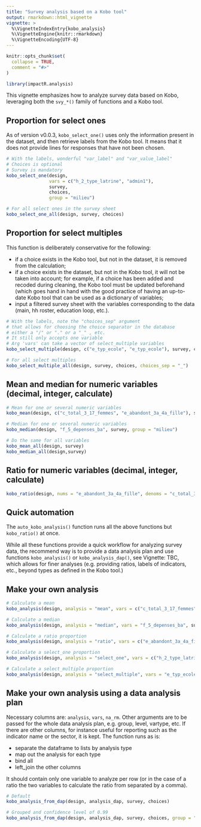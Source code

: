 ```yaml
---
title: "Survey analysis based on a Kobo tool"
output: rmarkdown::html_vignette
vignette: >
  %\VignetteIndexEntry{kobo_analysis}
  %\VignetteEngine{knitr::rmarkdown}
  %\VignetteEncoding{UTF-8}
---
```


```r
knitr::opts_chunk$set(
  collapse = TRUE,
  comment = "#>"
)
```

```r
library(impactR.analysis)
```

This vignette emphasizes how to analyze survey data based on Kobo, leveraging both the `svy_*()` family of functions and a Kobo tool. 

## Proportion for select ones

As of version v0.0.3, `kobo_select_one()` uses only the information present in the dataset, and then retrieve labels from the Kobo tool. It means that it does not provide lines for responses that have not been chosen. 

```r

# With the labels, wonderful "var_label" and "var_value_label"
# Choices is optional
# Survey is mandatory
kobo_select_one(design, 
                vars = c("h_2_type_latrine", "admin1"), 
                survey, 
                choices, 
                group = "milieu")

# For all select ones in the survey sheet
kobo_select_one_all(design, survey, choices)
```

## Proportion for select multiples

This function is deliberately conservative for the following:

- if a choice exists in the Kobo tool, but not in the dataset, it is removed from the calculation;
- if a choice exists in the dataset, but not in the Kobo tool, it will not be taken into account; for example, if a choice has been added and recoded during cleaning, the Kobo tool must be updated beforehand (which goes hand in hand with the good practice of having an up-to-date Kobo tool that can be used as a dictionary of variables;
- input a filtered survey sheet with the variables corresponding to the data (main, hh roster, education loop, etc.).

```r
# With the labels, note the "choices_sep" argument
# that allows for choosing the choice separator in the database
# either a "/" or "." or a "_" , etc.
# It still only accepts one variable
# Arg 'vars' can take a vector of select_multiple variables
kobo_select_multiple(design, c("e_typ_ecole", "e_typ_ecole"), survey, choices, choices_sep = "_")

# For all select multiples
kobo_select_multiple_all(design, survey, choices, choices_sep = "_")
```

## Mean and median for numeric variables (decimal, integer, calculate)

```r
# Mean for one or several numeric variables
kobo_mean(design, c("c_total_3_17_femmes", "e_abandont_3a_4a_fille"), survey)

# Median for one or several numeric variables
kobo_median(design, "f_5_depenses_ba", survey, group = "milieu")

# Do the same for all variables
kobo_mean_all(design, survey)
kobo_median_all(design,survey)
```

## Ratio for numeric variables (decimal, integer, calculate)

```r
kobo_ratio(design, nums = "e_abandont_3a_4a_fille", denoms = "c_total_3_17_femmes", survey = survey)
```



## Quick automation

The `auto_kobo_analysis()` function runs all the above functions but `kobo_ratio()` at once.

While all these functions provide a quick workflow for analyzing survey data, the recommend way is to provide a data analysis plan and use functions `kobo_analysis()` or `kobo_analysis_dap()`, see Vignette: TBC, which allows for finer analyses (e.g. providing ratios, labels of indicators, etc., beyond types as defined in the Kobo tool.)

## Make your own analysis 
```r
# Calculate a mean
kobo_analysis(design, analysis = "mean", vars = c("c_total_3_17_femmes", "e_abandont_3a_4a_fille"), survey)

# Calculate a median
kobo_analysis(design, analysis = "median", vars = "f_5_depenses_ba", survey)

# Calculate a ratio proportion
kobo_analysis(design, analysis = "ratio", vars = c("e_abandont_3a_4a_fille" = "c_total_3_17_femmes"), survey)

# Calculate a select_one proportion
kobo_analysis(design, analysis = "select_one", vars = c("h_2_type_latrine", "admin1"), survey, choices, na_rm = F)

# Calculate a select_multiple proportion
kobo_analysis(design, analysis = "select_multiple", vars = "e_typ_ecole", survey, choices)

```

## Make your own analysis using a data analysis plan

Necessary columns are: `analysis`, `vars`, `na_rm`. Other arguments are to be passed for the whole data analysis plan, e.g. group, level, vartype, etc. If there are other columns, for instance useful for reporting such as the indicator name or the sector, it is kept. The function runs as is:

- separate the dataframe to lists by analysis type
- map out the analysis for each type
- bind all
- left_join the other columns

It should contain only one variable to analyze per row (or in the case of a ratio the two variables to calculate the ratio from separated by a comma).

```r
# Default
kobo_analysis_from_dap(design, analysis_dap, survey, choices)

# Grouped and confidence level of 0.99
kobo_analysis_from_dap(design, analysis_dap, survey, choices, group = "milieu", level = 0.99)

```

